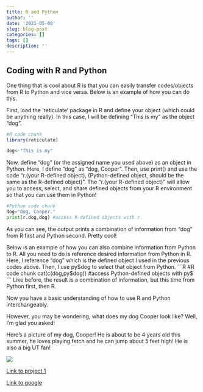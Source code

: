 ```yaml
---
title: R and Python
author: ''
date: '2021-05-08'
slug: blog-post
categories: []
tags: []
description: ''
---
```

## Coding with R and Python ##

One thing that is cool about R is that you can easily transfer codes/objects from R to Python and vice versa. Below is an example of how you can do this.

First, load the 'reticulate' package in R and define your object (which could be anything really). In this case, I will be defining "This is my" as the object "dog".
```R
#R code chunk
library(reticulate)

dog<-"This is my"
```

Now, define "dog" (or the assigned name you used above) as an object in Python. Here, I define "dog" as "dog, Cooper". Then, use print() and use the code "r.(your R-defined object), (Python-defined object, should be the same as the R-defined object)". The "r.(your R-defined object)" will allow you to access, select, and share defined objects from your R environment so that you can use them in Python! 
```python
#Python code chunk
dog="dog, Cooper."
print(r.dog,dog) #access R-defined objects with r. 
```
As you can see, the output prints a combination of information from "dog" from R first and Python second. Pretty cool! 

Below is an example of how you can also combine information from Python to R. All you need to do is reference desired information from Python in R. Here, I reference "dog" which is the defined object I used in the previous codes above. Then, I use py$dog to select that object from Python.
```R
#R code chunk
cat(c(dog,py$dog)) #access Python-defined objects with py$
```
Like before, the result is a combination of information, but this time from Python first, then R.

Now you have a basic understanding of how to use R and Python interchangeably. 

However, you may be wondering, what does my dog Cooper look like? Well, I'm glad you asked! 

Here's a picture of my dog, Cooper! He is about to be 4 years old this summer, he loves playing fetch and he can jump about 5 feet high! He is also a big UT fan!

![](/post/2021-05-08-blog-post_files/QBHR8694.JPG)

[Link to project 1](/project/project1/)

[Link to google](https://www.google.com)
